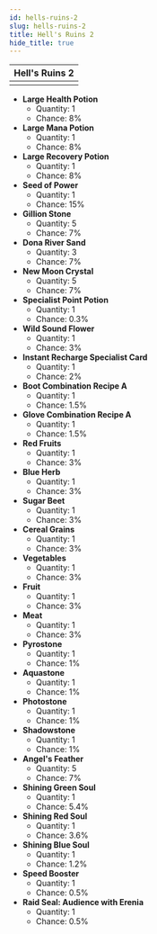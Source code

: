 ---
id: hells-ruins-2
slug: hells-ruins-2
title: Hell's Ruins 2
hide_title: true
---


| Hell's Ruins 2 |
| :------------: |
| <MapIcon iconId="240"/> |

- **Large Health Potion**
	- Quantity: 1
	- Chance: 8%
- **Large Mana Potion**
	- Quantity: 1
	- Chance: 8%
- **Large Recovery Potion**
	- Quantity: 1
	- Chance: 8%
- **Seed of Power**
	- Quantity: 1
	- Chance: 15%
- **Gillion Stone**
	- Quantity: 5
	- Chance: 7%
- **Dona River Sand**
	- Quantity: 3
	- Chance: 7%
- **New Moon Crystal**
	- Quantity: 5
	- Chance: 7%
- **Specialist Point Potion**
	- Quantity: 1
	- Chance: 0.3%
- **Wild Sound Flower**
	- Quantity: 1
	- Chance: 3%
- **Instant Recharge Specialist Card**
	- Quantity: 1
	- Chance: 2%
- **Boot Combination Recipe A**
	- Quantity: 1
	- Chance: 1.5%
- **Glove Combination Recipe A**
	- Quantity: 1
	- Chance: 1.5%
- **Red Fruits**
	- Quantity: 1
	- Chance: 3%
- **Blue Herb**
	- Quantity: 1
	- Chance: 3%
- **Sugar Beet**
	- Quantity: 1
	- Chance: 3%
- **Cereal Grains**
	- Quantity: 1
	- Chance: 3%
- **Vegetables**
	- Quantity: 1
	- Chance: 3%
- **Fruit**
	- Quantity: 1
	- Chance: 3%
- **Meat**
	- Quantity: 1
	- Chance: 3%
- **Pyrostone**
	- Quantity: 1
	- Chance: 1%
- **Aquastone**
	- Quantity: 1
	- Chance: 1%
- **Photostone**
	- Quantity: 1
	- Chance: 1%
- **Shadowstone**
	- Quantity: 1
	- Chance: 1%
- **Angel's Feather**
	- Quantity: 5
	- Chance: 7%
- **Shining Green Soul**
	- Quantity: 1
	- Chance: 5.4%
- **Shining Red Soul**
	- Quantity: 1
	- Chance: 3.6%
- **Shining Blue Soul**
	- Quantity: 1
	- Chance: 1.2%
- **Speed Booster**
	- Quantity: 1
	- Chance: 0.5%
- **Raid Seal: Audience with Erenia**
	- Quantity: 1
	- Chance: 0.5%


